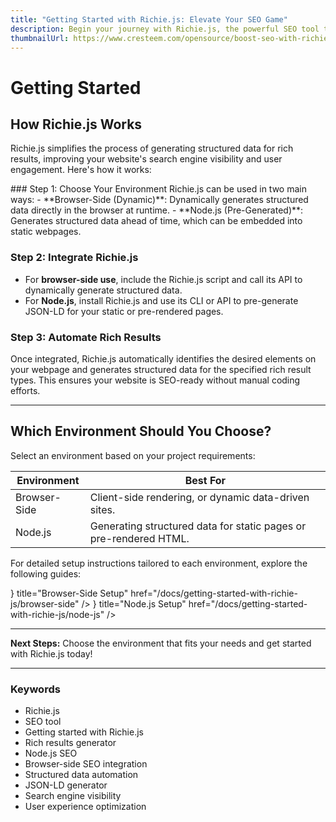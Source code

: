 ```yaml
---
title: "Getting Started with Richie.js: Elevate Your SEO Game"
description: Begin your journey with Richie.js, the powerful SEO tool that simplifies creating rich results. Learn step-by-step how to set up Richie.js to enhance your search engine visibility and user experience.
thumbnailUrl: https://www.cresteem.com/opensource/boost-seo-with-richie-js/thumbnail.webp
---
```



# Getting Started

## How Richie.js Works

Richie.js simplifies the process of generating structured data for rich results, improving your website's search engine visibility and user engagement. Here's how it works:

<Steps>
### Step 1: Choose Your Environment
Richie.js can be used in two main ways:
- **Browser-Side (Dynamic)**: Dynamically generates structured data directly in the browser at runtime.
- **Node.js (Pre-Generated)**: Generates structured data ahead of time, which can be embedded into static webpages.

### Step 2: Integrate Richie.js

- For **browser-side use**, include the Richie.js script and call its API to dynamically generate structured data.
- For **Node.js**, install Richie.js and use its CLI or API to pre-generate JSON-LD for your static or pre-rendered pages.

### Step 3: Automate Rich Results

Once integrated, Richie.js automatically identifies the desired elements on your webpage and generates structured data for the specified rich result types. This ensures your website is SEO-ready without manual coding efforts.

</Steps>

---

## Which Environment Should You Choose?

Select an environment based on your project requirements:

<Table>
  <thead>
    <Tr>
      <Th>Environment</Th>
      <Th>Best For</Th>
    </Tr>
  </thead>
  <tbody>
    <Tr>
      <Td>Browser-Side</Td>
      <Td>Client-side rendering, or dynamic data-driven sites.</Td>
    </Tr>
    <Tr>
      <Td>Node.js</Td>
      <Td>Generating structured data for static pages or pre-rendered HTML.</Td>
    </Tr>
  </tbody>
</Table>

For detailed setup instructions tailored to each environment, explore the following guides:

<Cards>
  <Cards.Card
    icon={<BsBrowserChrome />}
    title="Browser-Side Setup"
    href="/docs/getting-started-with-richie-js/browser-side"
  />
  <Cards.Card
    icon={<FaNodeJs />}
    title="Node.js Setup"
    href="/docs/getting-started-with-richie-js/node-js"
  />
</Cards>

---

<b>Next Steps:</b> Choose the environment that fits your needs and get started with
Richie.js today!

---

### Keywords

<ul className={style.keywords}>
  <li>Richie.js</li>
  <li>SEO tool</li>
  <li>Getting started with Richie.js</li>
  <li>Rich results generator</li>
  <li>Node.js SEO</li>
  <li>Browser-side SEO integration</li>
  <li>Structured data automation</li>
  <li>JSON-LD generator</li>
  <li>Search engine visibility</li>
  <li>User experience optimization</li>
</ul>
